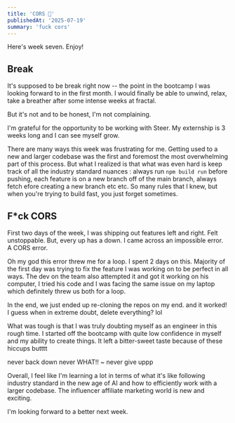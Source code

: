 ```yaml
---
title: 'CORS 🫩'
publishedAt: '2025-07-19'
summary: 'fuck cors'
---
```


Here's week seven. Enjoy!

## Break

It's supposed to be break right now -- the point in the bootcamp I was looking forward to in the first month. I would finally be able to unwind, relax, take a breather after some intense weeks at fractal. 

But it's not and to be honest, I'm not complaining.

I'm grateful for the opportunity to be working with Steer. My externship is 3 weeks long and I can see myself grow. 

There are many ways this week was frustrating for me. Getting used to a new and larger codebase was the first and foremost the most overwhelming part of this process. But what I realized is that what was even hard is keep track of all the industry standard nuances : always run `npm build run` before pushing, each feature is on a new branch off of the main branch, always fetch efore creating a new branch etc etc. So many rules that I knew, but when you're trying to build fast, you just forget sometimes. 

## F*ck CORS

First two days of the week, I was shipping out features left and right. Felt unstoppable. But, every up has a down. I came across an impossible error. A CORS error. 

Oh my god this error threw me for a loop. I spent 2 days on this. Majority of the first day was trying to fix the feature I was working on to be perfect in all ways. The dev on the team also attempted it and got it working on his computer, I tried his code and I was facing the same issue on my laptop which definitely threw us both for a loop. 

In the end, we just ended up re-cloning the repos on my end. and it worked! I guess when in extreme doubt, delete everything? lol 

What was tough is that I was truly doubting myself as an engineer in this rough time. I started off the bootcamp with quite low confidence in myself and my ability to create things. It left a bitter-sweet taste because of these hiccups butttt 

never back down never WHAT!! ~ never give uppp

Overall, I feel like I'm learning a lot in terms of what it's like following industry standard in the new age of AI and how to efficiently work with a larger codebase. The influencer affiliate marketing world is new and exciting. 

I'm looking forward to a better next week.